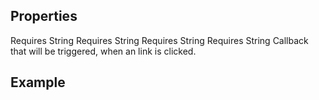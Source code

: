 
<Meta
  title="Teaser Section"
  subtitle="a complete Teaser section"
/>

## Properties

<PropsTable>
      <PropsTableRow value="headline">
        Requires <span class="code">String</span>
        </PropsTableRow>
         <PropsTableRow value="kicker">
        Requires <span class="code">String</span>
        </PropsTableRow>
         <PropsTableRow value="text">
        Requires <span class="code">String</span>
        </PropsTableRow>
         <PropsTableRow value="buttonText">
        Requires <span class="code">String</span>
        </PropsTableRow>
        <PropsTableRow value="handleButtonClick()">
    Callback that will be triggered, when an link is clicked.
  </PropsTableRow>
</PropsTable>

## Example

<ExampleLoader example="TeaserSection.tsx"/>